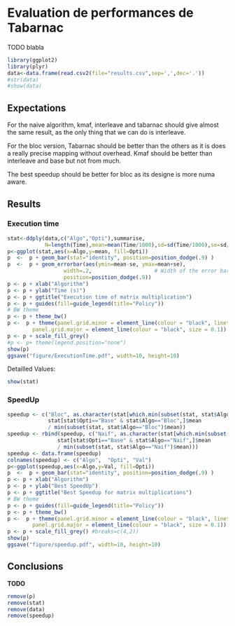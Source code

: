 Evaluation de performances de Tabarnac
======================================

TODO blabla

```r
library(ggplot2)
library(plyr)
data<-data.frame(read.csv2(file="results.csv",sep=',',dec='.'))
#str(data)
#show(data)
```

Expectations
------------

For the naive algorithm, kmaf, interleave and tabarnac should give almost the
same result, as the only thing that we can do is interleave.

For the bloc version, Tabarnac should be better than the others as it is
does a really precise mapping without overhead. Kmaf should be better than
interleave and base but not from much.

The best speedup should be better for bloc as its designe is more numa aware.

Results
-------

###   Execution time

```r
stat<-ddply(data,c("Algo","Opti"),summarise,
            N=length(Time),mean=mean(Time/1000),sd=sd(Time/1000),se=sd/sqrt(N))
p<-ggplot(stat,aes(x=Algo,y=mean, fill=Opti))
p  <-  p + geom_bar(stat="identity", position=position_dodge(.9) )
p  <-  p + geom_errorbar(aes(ymin=mean-se, ymax=mean+se),
                  width=.2,                    # Width of the error bars
                  position=position_dodge(.9))
p <- p + xlab("Algorithm")
p <- p + ylab("Time (s)")
p <- p + ggtitle("Execution time of matrix multiplication")
p <- p + guides(fill=guide_legend(title="Policy"))
# BW theme
p <- p + theme_bw()
p <-  p + theme(panel.grid.minor = element_line(colour = "black", linetype="dashed", size = 0.1),
        panel.grid.major = element_line(colour = "black", size = 0.1))
p <- p + scale_fill_grey()
#p <- p+ theme(legend.position="none")
show(p)
ggsave("figure/ExecutionTime.pdf", width=10, height=10)
```

Detailled Values:

```r
show(stat)
```

### SpeedUp

```r

speedup <- c("Bloc", as.character(stat[which.min(subset(stat, stat$Algo=="Bloc")$mean),]$Opti),
             stat[stat$Opti=="Base" & stat$Algo=="Bloc",]$mean
             / min(subset(stat, stat$Algo=="Bloc")$mean))
speedup <- rbind(speedup, c("Naif", as.character(stat[which.min(subset(stat, stat$Algo=="Naif")$mean),]$Opti),
                stat[stat$Opti=="Base" & stat$Algo=="Naif",]$mean
                / min(subset(stat, stat$Algo=="Naif")$mean)))
speedup <- data.frame(speedup)
colnames(speedup) <- c("Algo",  "Opti", "Val")
p<-ggplot(speedup,aes(x=Algo,y=Val, fill=Opti))
p  <-  p + geom_bar(stat="identity", position=position_dodge(.9) )
p <- p + xlab("Algorithm")
p <- p + ylab("Best SpeedUp")
p <- p + ggtitle("Best Speedup for matrix multiplications")
# BW theme
p <- p + guides(fill=guide_legend(title="Policy"))
p <- p + theme_bw()
p <-  p + theme(panel.grid.minor = element_line(colour = "black", linetype="dashed", size = 0.1),
        panel.grid.major = element_line(colour = "black", size = 0.1))
p <- p + scale_fill_grey() #breaks=c(4,2))
show(p)
ggsave("figure/speedup.pdf", width=10, height=10)
```

Conclusions
-----------

**TODO**

```r
remove(p)
remove(stat)
remove(data)
remove(speedup)
```
